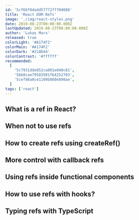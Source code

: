 ```yaml
---
id: '5cf66f8dadd57772fff0d608'
title: 'React DOM Refs'
image: './img/react-styles.png'
date: 2019-08-23T00:00:00.000Z
lastUpdated: 2019-08-23T00:00:00.000Z
author: 'Lukas Marx'
released: true
colorLight: '#A174F2'
colorMain: '#A174F2'
colorDark: '#210D44'
colorContrast: '#ffffff'
recommended:
  [
    '5c7931dde852ca001e040c81',
    '5bb0cae79583501f64252703',
    '5cef88a0ce1109b860e890ae',
  ]
tags: ['react']
---
```


## What is a ref in React?

## When not to use refs

## How to create refs using createRef()

## More control with callback refs

## Using refs inside functional components

## How to use refs with hooks?

## Typing refs with TypeScript